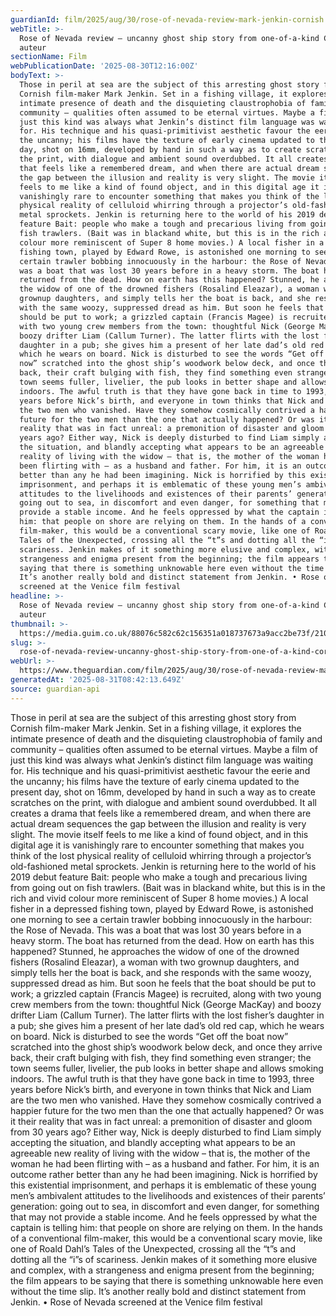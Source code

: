 ```yaml
---
guardianId: film/2025/aug/30/rose-of-nevada-review-mark-jenkin-cornish
webTitle: >-
  Rose of Nevada review – uncanny ghost ship story from one-of-a-kind Cornish
  auteur
sectionName: Film
webPublicationDate: '2025-08-30T12:16:00Z'
bodyText: >-
  Those in peril at sea are the subject of this arresting ghost story from
  Cornish film-maker Mark Jenkin. Set in a fishing village, it explores the
  intimate presence of death and the disquieting claustrophobia of family and
  community – qualities often assumed to be eternal virtues. Maybe a film of
  just this kind was always what Jenkin’s distinct film language was waiting
  for. His technique and his quasi-primitivist aesthetic favour the eerie and
  the uncanny; his films have the texture of early cinema updated to the present
  day, shot on 16mm, developed by hand in such a way as to create scratches on
  the print, with dialogue and ambient sound overdubbed. It all creates a drama
  that feels like a remembered dream, and when there are actual dream sequences
  the gap between the illusion and reality is very slight. The movie itself
  feels to me like a kind of found object, and in this digital age it is
  vanishingly rare to encounter something that makes you think of the lost
  physical reality of celluloid whirring through a projector’s old-fashioned
  metal sprockets. Jenkin is returning here to the world of his 2019 debut
  feature Bait: people who make a tough and precarious living from going out on
  fish trawlers. (Bait was in blackand white, but this is in the rich and vivid
  colour more reminiscent of Super 8 home movies.) A local fisher in a depressed
  fishing town, played by Edward Rowe, is astonished one morning to see a
  certain trawler bobbing innocuously in the harbour: the Rose of Nevada. This
  was a boat that was lost 30 years before in a heavy storm. The boat has
  returned from the dead. How on earth has this happened? Stunned, he approaches
  the widow of one of the drowned fishers (Rosalind Eleazar), a woman with two
  grownup daughters, and simply tells her the boat is back, and she responds
  with the same woozy, suppressed dread as him. But soon he feels that the boat
  should be put to work; a grizzled captain (Francis Magee) is recruited, along
  with two young crew members from the town: thoughtful Nick (George MacKay) and
  boozy drifter Liam (Callum Turner). The latter flirts with the lost fisher’s
  daughter in a pub; she gives him a present of her late dad’s old red cap,
  which he wears on board. Nick is disturbed to see the words “Get off the boat
  now” scratched into the ghost ship’s woodwork below deck, and once they arrive
  back, their craft bulging with fish, they find something even stranger; the
  town seems fuller, livelier, the pub looks in better shape and allows smoking
  indoors. The awful truth is that they have gone back in time to 1993, three
  years before Nick’s birth, and everyone in town thinks that Nick and Liam are
  the two men who vanished. Have they somehow cosmically contrived a happier
  future for the two men than the one that actually happened? Or was it their
  reality that was in fact unreal: a premonition of disaster and gloom from 30
  years ago? Either way, Nick is deeply disturbed to find Liam simply accepting
  the situation, and blandly accepting what appears to be an agreeable new
  reality of living with the widow – that is, the mother of the woman he had
  been flirting with – as a husband and father. For him, it is an outcome rather
  better than any he had been imagining. Nick is horrified by this existential
  imprisonment, and perhaps it is emblematic of these young men’s ambivalent
  attitudes to the livelihoods and existences of their parents’ generation:
  going out to sea, in discomfort and even danger, for something that may not
  provide a stable income. And he feels oppressed by what the captain is telling
  him: that people on shore are relying on them. In the hands of a conventional
  film-maker, this would be a conventional scary movie, like one of Roald Dahl’s
  Tales of the Unexpected, crossing all the “t”s and dotting all the “i”s of
  scariness. Jenkin makes of it something more elusive and complex, with a
  strangeness and enigma present from the beginning; the film appears to be
  saying that there is something unknowable here even without the time slip.
  It’s another really bold and distinct statement from Jenkin. • Rose of Nevada
  screened at the Venice film festival
headline: >-
  Rose of Nevada review – uncanny ghost ship story from one-of-a-kind Cornish
  auteur
thumbnail: >-
  https://media.guim.co.uk/88076c582c62c156351a018737673a9acc2be73f/210_0_910_728/500.jpg
slug: >-
  rose-of-nevada-review-uncanny-ghost-ship-story-from-one-of-a-kind-cornish-auteur
webUrl: >-
  https://www.theguardian.com/film/2025/aug/30/rose-of-nevada-review-mark-jenkin-cornish
generatedAt: '2025-08-31T08:42:13.649Z'
source: guardian-api
---
```

Those in peril at sea are the subject of this arresting ghost story from Cornish film-maker Mark Jenkin. Set in a fishing village, it explores the intimate presence of death and the disquieting claustrophobia of family and community – qualities often assumed to be eternal virtues. Maybe a film of just this kind was always what Jenkin’s distinct film language was waiting for. His technique and his quasi-primitivist aesthetic favour the eerie and the uncanny; his films have the texture of early cinema updated to the present day, shot on 16mm, developed by hand in such a way as to create scratches on the print, with dialogue and ambient sound overdubbed. It all creates a drama that feels like a remembered dream, and when there are actual dream sequences the gap between the illusion and reality is very slight. The movie itself feels to me like a kind of found object, and in this digital age it is vanishingly rare to encounter something that makes you think of the lost physical reality of celluloid whirring through a projector’s old-fashioned metal sprockets. Jenkin is returning here to the world of his 2019 debut feature Bait: people who make a tough and precarious living from going out on fish trawlers. (Bait was in blackand white, but this is in the rich and vivid colour more reminiscent of Super 8 home movies.) A local fisher in a depressed fishing town, played by Edward Rowe, is astonished one morning to see a certain trawler bobbing innocuously in the harbour: the Rose of Nevada. This was a boat that was lost 30 years before in a heavy storm. The boat has returned from the dead. How on earth has this happened? Stunned, he approaches the widow of one of the drowned fishers (Rosalind Eleazar), a woman with two grownup daughters, and simply tells her the boat is back, and she responds with the same woozy, suppressed dread as him. But soon he feels that the boat should be put to work; a grizzled captain (Francis Magee) is recruited, along with two young crew members from the town: thoughtful Nick (George MacKay) and boozy drifter Liam (Callum Turner). The latter flirts with the lost fisher’s daughter in a pub; she gives him a present of her late dad’s old red cap, which he wears on board. Nick is disturbed to see the words “Get off the boat now” scratched into the ghost ship’s woodwork below deck, and once they arrive back, their craft bulging with fish, they find something even stranger; the town seems fuller, livelier, the pub looks in better shape and allows smoking indoors. The awful truth is that they have gone back in time to 1993, three years before Nick’s birth, and everyone in town thinks that Nick and Liam are the two men who vanished. Have they somehow cosmically contrived a happier future for the two men than the one that actually happened? Or was it their reality that was in fact unreal: a premonition of disaster and gloom from 30 years ago? Either way, Nick is deeply disturbed to find Liam simply accepting the situation, and blandly accepting what appears to be an agreeable new reality of living with the widow – that is, the mother of the woman he had been flirting with – as a husband and father. For him, it is an outcome rather better than any he had been imagining. Nick is horrified by this existential imprisonment, and perhaps it is emblematic of these young men’s ambivalent attitudes to the livelihoods and existences of their parents’ generation: going out to sea, in discomfort and even danger, for something that may not provide a stable income. And he feels oppressed by what the captain is telling him: that people on shore are relying on them. In the hands of a conventional film-maker, this would be a conventional scary movie, like one of Roald Dahl’s Tales of the Unexpected, crossing all the “t”s and dotting all the “i”s of scariness. Jenkin makes of it something more elusive and complex, with a strangeness and enigma present from the beginning; the film appears to be saying that there is something unknowable here even without the time slip. It’s another really bold and distinct statement from Jenkin. • Rose of Nevada screened at the Venice film festival
